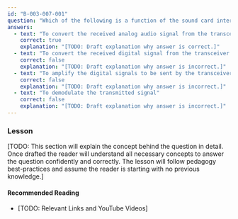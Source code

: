 ```yaml
---
id: "B-003-007-001"
question: "Which of the following is a function of the sound card interface in a station operating computer-based digital modes?"
answers:
  - text: "To convert the received analog audio signal from the transceiver into a digital signal for the computer"
    correct: true
    explanation: "[TODO: Draft explanation why answer is correct.]"
  - text: "To convert the received digital signal from the transceiver into an analog signal for the computer"
    correct: false
    explanation: "[TODO: Draft explanation why answer is incorrect.]"
  - text: "To amplify the digital signals to be sent by the transceiver"
    correct: false
    explanation: "[TODO: Draft explanation why answer is incorrect.]"
  - text: "To demodulate the transmitted signal"
    correct: false
    explanation: "[TODO: Draft explanation why answer is incorrect.]"
---
```


### Lesson

[TODO: This section will explain the concept behind the question in detail. Once drafted the reader will understand all necessary concepts to answer the question confidently and correctly. The lesson will follow pedagogy best-practices and assume the reader is starting with no previous knowledge.]

#### Recommended Reading

- [TODO: Relevant Links and YouTube Videos]
